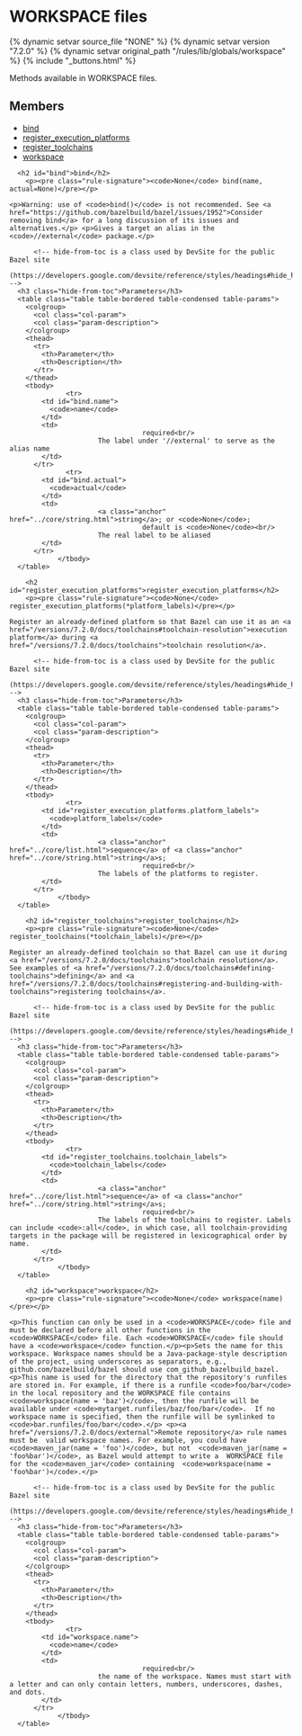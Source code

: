 <html devsite>
<head>
  <meta name="project_path" value="/_project.yaml">
  <meta name="book_path" value="/versions/7.2.0/_book.yaml">
</head>
<body>

<h1 class="page-title" id="modules.workspace">WORKSPACE files</h1>

{% dynamic setvar source_file "NONE" %}
{% dynamic setvar version "7.2.0" %}
{% dynamic setvar original_path "/rules/lib/globals/workspace" %}
{% include "_buttons.html" %}
<!-- {% raw %} -->

Methods available in WORKSPACE files.

<h2>Members</h2>
<ul>
    <li>
    <a href="#bind">bind</a>
  </li>
      <li>
    <a href="#register_execution_platforms">register_execution_platforms</a>
  </li>
      <li>
    <a href="#register_toolchains">register_toolchains</a>
  </li>
      <li>
    <a href="#workspace">workspace</a>
  </li>
  </ul>

      <h2 id="bind">bind</h2>
        <p><pre class="rule-signature"><code>None</code> bind(name, actual=None)</pre></p>

    <p>Warning: use of <code>bind()</code> is not recommended. See <a href="https://github.com/bazelbuild/bazel/issues/1952">Consider removing bind</a> for a long discussion of its issues and alternatives.</p> <p>Gives a target an alias in the <code>//external</code> package.</p>

          <!-- hide-from-toc is a class used by DevSite for the public Bazel site
      (https://developers.google.com/devsite/reference/styles/headings#hide_headings_from_the_toc) -->
      <h3 class="hide-from-toc">Parameters</h3>
      <table class="table table-bordered table-condensed table-params">
        <colgroup>
          <col class="col-param">
          <col class="param-description">
        </colgroup>
        <thead>
          <tr>
            <th>Parameter</th>
            <th>Description</th>
          </tr>
        </thead>
        <tbody>
                  <tr>
            <td id="bind.name">
              <code>name</code>
            </td>
            <td>
                                     required<br/>
                          The label under '//external' to serve as the alias name
            </td>
          </tr>
                  <tr>
            <td id="bind.actual">
              <code>actual</code>
            </td>
            <td>
                          <a class="anchor" href="../core/string.html">string</a>; or <code>None</code>;
                                     default is <code>None</code><br/>
                          The real label to be aliased
            </td>
          </tr>
                </tbody>
      </table>

        <h2 id="register_execution_platforms">register_execution_platforms</h2>
        <p><pre class="rule-signature"><code>None</code> register_execution_platforms(*platform_labels)</pre></p>

    Register an already-defined platform so that Bazel can use it as an <a href="/versions/7.2.0/docs/toolchains#toolchain-resolution">execution platform</a> during <a href="/versions/7.2.0/docs/toolchains">toolchain resolution</a>.

          <!-- hide-from-toc is a class used by DevSite for the public Bazel site
      (https://developers.google.com/devsite/reference/styles/headings#hide_headings_from_the_toc) -->
      <h3 class="hide-from-toc">Parameters</h3>
      <table class="table table-bordered table-condensed table-params">
        <colgroup>
          <col class="col-param">
          <col class="param-description">
        </colgroup>
        <thead>
          <tr>
            <th>Parameter</th>
            <th>Description</th>
          </tr>
        </thead>
        <tbody>
                  <tr>
            <td id="register_execution_platforms.platform_labels">
              <code>platform_labels</code>
            </td>
            <td>
                          <a class="anchor" href="../core/list.html">sequence</a> of <a class="anchor" href="../core/string.html">string</a>s;
                                     required<br/>
                          The labels of the platforms to register.
            </td>
          </tr>
                </tbody>
      </table>

        <h2 id="register_toolchains">register_toolchains</h2>
        <p><pre class="rule-signature"><code>None</code> register_toolchains(*toolchain_labels)</pre></p>

    Register an already-defined toolchain so that Bazel can use it during <a href="/versions/7.2.0/docs/toolchains">toolchain resolution</a>. See examples of <a href="/versions/7.2.0/docs/toolchains#defining-toolchains">defining</a> and <a href="/versions/7.2.0/docs/toolchains#registering-and-building-with-toolchains">registering toolchains</a>.

          <!-- hide-from-toc is a class used by DevSite for the public Bazel site
      (https://developers.google.com/devsite/reference/styles/headings#hide_headings_from_the_toc) -->
      <h3 class="hide-from-toc">Parameters</h3>
      <table class="table table-bordered table-condensed table-params">
        <colgroup>
          <col class="col-param">
          <col class="param-description">
        </colgroup>
        <thead>
          <tr>
            <th>Parameter</th>
            <th>Description</th>
          </tr>
        </thead>
        <tbody>
                  <tr>
            <td id="register_toolchains.toolchain_labels">
              <code>toolchain_labels</code>
            </td>
            <td>
                          <a class="anchor" href="../core/list.html">sequence</a> of <a class="anchor" href="../core/string.html">string</a>s;
                                     required<br/>
                          The labels of the toolchains to register. Labels can include <code>:all</code>, in which case, all toolchain-providing targets in the package will be registered in lexicographical order by name.
            </td>
          </tr>
                </tbody>
      </table>

        <h2 id="workspace">workspace</h2>
        <p><pre class="rule-signature"><code>None</code> workspace(name)</pre></p>

    <p>This function can only be used in a <code>WORKSPACE</code> file and must be declared before all other functions in the <code>WORKSPACE</code> file. Each <code>WORKSPACE</code> file should have a <code>workspace</code> function.</p><p>Sets the name for this workspace. Workspace names should be a Java-package-style description of the project, using underscores as separators, e.g., github.com/bazelbuild/bazel should use com_github_bazelbuild_bazel. <p>This name is used for the directory that the repository's runfiles are stored in. For example, if there is a runfile <code>foo/bar</code> in the local repository and the WORKSPACE file contains <code>workspace(name = 'baz')</code>, then the runfile will be available under <code>mytarget.runfiles/baz/foo/bar</code>.  If no workspace name is specified, then the runfile will be symlinked to <code>bar.runfiles/foo/bar</code>.</p> <p><a href="/versions/7.2.0/docs/external">Remote repository</a> rule names must be  valid workspace names. For example, you could have  <code>maven_jar(name = 'foo')</code>, but not  <code>maven_jar(name = 'foo%bar')</code>, as Bazel would attempt to write a  WORKSPACE file for the <code>maven_jar</code> containing  <code>workspace(name = 'foo%bar')</code>.</p>

          <!-- hide-from-toc is a class used by DevSite for the public Bazel site
      (https://developers.google.com/devsite/reference/styles/headings#hide_headings_from_the_toc) -->
      <h3 class="hide-from-toc">Parameters</h3>
      <table class="table table-bordered table-condensed table-params">
        <colgroup>
          <col class="col-param">
          <col class="param-description">
        </colgroup>
        <thead>
          <tr>
            <th>Parameter</th>
            <th>Description</th>
          </tr>
        </thead>
        <tbody>
                  <tr>
            <td id="workspace.name">
              <code>name</code>
            </td>
            <td>
                                     required<br/>
                          the name of the workspace. Names must start with a letter and can only contain letters, numbers, underscores, dashes, and dots.
            </td>
          </tr>
                </tbody>
      </table>


</body>
</html>

<!-- {% endraw %} -->
